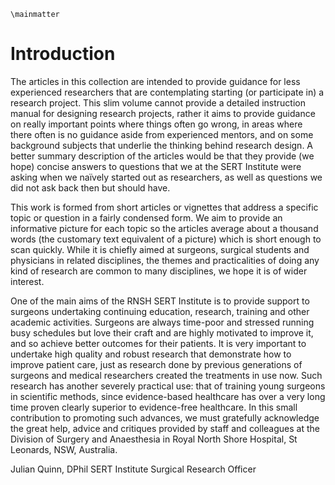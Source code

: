 
```asis
\mainmatter
```

# Introduction {#intro}

The articles in this collection are intended to provide guidance for less experienced researchers that are contemplating starting (or participate in) a research project. This slim volume cannot provide a detailed instruction manual for designing research projects, rather it aims to provide guidance on really important points where things often go wrong, in areas where there often is no guidance aside from experienced mentors, and on some background subjects that underlie the thinking behind research design. A better summary description of the articles would be that they provide (we hope) concise answers to questions that we at the SERT Institute were asking when we naïvely started out as researchers, as well as questions we did not ask back then but should have. 

This work is formed from short articles or vignettes that address a specific topic or question in a fairly condensed form. We aim to provide an informative picture for each topic so the articles average about a thousand words (the customary text equivalent of a picture) which is short enough to scan quickly.  While it is chiefly aimed at surgeons, surgical students and physicians in related disciplines, the themes and practicalities of doing any kind of research are common to many disciplines, we hope it is of wider interest.

One of the main aims of the RNSH SERT Institute is to provide support to surgeons undertaking continuing education, research, training and other academic activities. Surgeons are always time-poor and stressed running busy schedules but love their craft and are highly motivated to improve it, and so achieve better outcomes for their patients. It is very important to undertake high quality and robust research that demonstrate how to improve patient care, just as research done by previous generations of surgeons and medical researchers created the treatments in use now. Such research has another severely practical use: that of training young surgeons in scientific methods, since evidence-based healthcare has over a very long time proven clearly superior to evidence-free healthcare.  In this small contribution to promoting such advances, we must gratefully acknowledge the great help, advice and critiques provided by staff and colleagues at the Division of Surgery and Anaesthesia in Royal North Shore Hospital, St Leonards, NSW, Australia. 

Julian Quinn, DPhil
SERT Institute Surgical Research Officer

